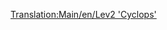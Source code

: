[[Translation:Main/en/Lev2 'Cyclops']]{{Template:Trenes/Es
|Imagen=[[File:en/Lev2cyclops.png]]
|Nombre=Lev2 'Cyclops'
|Precio=173.436 € (86.718 £)
|Velocidad=450 km/h (281 mph)
|Peso=120 t
|Potencia=12.000 CV (8.948 kW)
|Coste-anual=7.114 € (3.557 £)
|Diseño=2028
|Duración=20
|Capacidad=--
|Descripción=Todavía no hay una descripción disponible sobre esta máquina de tren. Si usted sabe algo acerca de este tren, no dude en editar esta página y añadirla.
|Vida-real=No existe todavía un equivalente de la vida real para este tren. Tal vez en algunos años, cuando la [http://www.wikipedia.org/wiki/es:Tren de levitación magnética levitación magnética] se haya convertido en una tecnología real, quizás usted pueda poner una máquina MagLew de segunda generación aquí.
}}